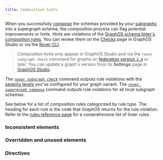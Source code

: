 ```yaml
---
title: Composition hints
---
```


When you successfully [compose](./federated-types/composition) the schemas provided by your [subgraphs](./building-supergraphs/subgraphs-overview/) into a supergraph schema, the composition process can flag potential improvements or hints. Hints are violations of the [GraphOS schema linter's](/graphos/delivery/schema-linter) [composition rules](/graphos/delivery/linter-rules#composition-rules). You can review them on the [Checks](/graphos/delivery/schema-checks) page in GraphOS Studio or via the [Rover CLI](/rover/).

> Composition hints only appear in GraphOS Studio and via the `rover subgraph check` command for graphs on [federation version `2.4`](/federation/federation-versions/#v24) or later. You can update a graph's version from its **Settings** page in [GraphOS Studio](https://studio.apollographql.com?referrer=docs-content).

The [`rover subgraph check`](/rover/commands/subgraphs#subgraph-check) command outputs rule violations with the [severity levels](/graphos/delivery/schema-linter/#setting-severity-levels) you've configured for your graph variant. The [`rover supergraph compose`](/rover/commands/supergraphs#supergraph-compose) command outputs rule violations for all local subgraph schemas.

See below for a list of composition rules categorized by rule type. The heading for each rule is the code that GraphOS returns for the rule violation. Refer to the [rules reference page](/graphos/delivery/linter-rules) for a comprehensive list of linter rules.

### Inconsistent elements

<InconsistentCompositionRules />

### Overridden and unused elements

<OverriddenCompositionRules />

### Directives

<DirectiveCompositionRules />